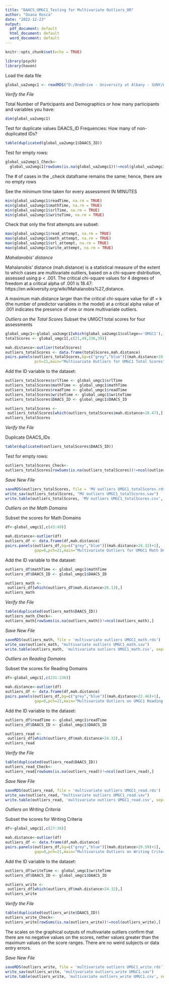 ---
title: "DAACS_UMGC1_Testing for Multivariate Outliers_OR"
author: "Oxana Rosca"
date: "2022-12-23"
output:
  pdf_document: default
  html_document: default
  word_document: default
---

```{r setup, include=FALSE}
knitr::opts_chunk$set(echo = TRUE)
```

```{r}
library(psych)
library(haven)
```

Load the data file
```{r}
global_ua2umgc1 <- readRDS("D:/OneDrive - University at Albany - SUNY/WorkDirectory/data_export/global_ua2umgc1.rds")
```

*Verify the File*

Total Number of Participants and Demographics or how many participants and 
variables you have:
```{r}
dim(global_ua2umgc1)
```

Test for duplicate values DAACS_ID
Frequencies: How many of non-duplicated IDs?
```{r}
table(duplicated(global_ua2umgc1$DAACS_ID))
```
Test for empty rows:
```{r}
global_ua2umgc1_Check<-
  global_ua2umgc1[rowSums(is.na(global_ua2umgc1))!=ncol(global_ua2umgc1),]
```
The # of cases in the _check dataframe remains the same; hence, there are no 
empty rows

See the minimum time taken for every assessment IN MINUTES
```{r}
min(global_ua2umgc1$readTime, na.rm = TRUE)
min(global_ua2umgc1$mathTime, na.rm = TRUE)
min(global_ua2umgc1$srlTime, na.rm = TRUE)
min(global_ua2umgc1$writeTime, na.rm = TRUE)
```

Check that only the first attempts are subset:
```{r}
max(global_ua2umgc1$read_attempt, na.rm = TRUE)
max(global_ua2umgc1$math_attempt, na.rm = TRUE)
max(global_ua2umgc1$srl_attempt, na.rm = TRUE)
max(global_ua2umgc1$write_attempt, na.rm = TRUE)
```

*Mahalanobis' distance*

Mahalanobis' distance (mah.distance) is a statistical measure of the extent to which cases 
are multivariate outliers, based on a chi-square distribution, assessed using 
p < .001. The critical chi-square values for 4 degrees of freedom at a critical 
alpha of .001 is 18.47: https://en.wikiversity.org/wiki/Mahalanobis%27_distance.

A maximum mah.distance larger than the critical chi-square value for df = k (the number of 
predictor variables in the model) at a critical alpha value of .001 indicates 
the presence of one or more multivariate outliers.

*Outliers on the Total Scores*
Subset the UMGC1 total scores for four assessments
```{r}
global_umgc1<-global_ua2umgc1[which(global_ua2umgc1$college=='UMGC1'),]
totalScores <- global_umgc1[,c(21,49,236,39)]
```

```{r}
mah.distance<-outlier(totalScores)
outliers_totalScores <- data.frame(totalScores,mah.distance)
pairs.panels(outliers_totalScores,bg=c("grey","blue")[(mah.distance>18.47)+1],
             pch=21,main="Multivariate Outliers for UMGC1 Total Scores")
```
Add the ID variable to the dataset:
```{r}
outliers_totalScores$srlTime <- global_umgc1$srlTime
outliers_totalScores$mathTime <- global_umgc1$mathTime
outliers_totalScores$readTime <- global_umgc1$readTime
outliers_totalScores$writeTime <- global_umgc1$writeTime
outliers_totalScores$DAACS_ID <- global_umgc1$DAACS_ID
```

```{r}
outliers_totalScores <- 
 outliers_totalScores[which(outliers_totalScores$mah.distance>18.47),]
outliers_totalScores
```

*Verify the File*

Duplicate DAACS_IDs
```{r}
table(duplicated(outliers_totalScores$DAACS_ID))
```
Test for empty rows:
```{r}
outliers_totalScores_Check<-
outliers_totalScores[rowSums(is.na(outliers_totalScores))!=ncol(outliers_totalScores),]
```

*Save New File*
```{r}
saveRDS(outliers_totalScores, file = 'MV outliers UMGC1_totalScores.rds')
write_sav(outliers_totalScores, "MV outliers UMGC1_totalScores.sav")
write.table(outliers_totalScores, 'MV outliers UMGC1_totalScores.csv', sep=',')
```

*Outliers on the Math Domains*

Subset the scores for Math Domains
```{r}
df<-global_umgc1[,c(43:49)]
```

```{r}
mah.distance<-outlier(df)
outliers_df <- data.frame(df,mah.distance)
pairs.panels(outliers_df,bg=c("grey","blue")[(mah.distance>24.32)+1],
             gap=0,pch=21,main="Multivariate Outliers for UMGC1 Math Domains")
```
Add the ID variable to the dataset:
```{r}
outliers_df$mathTime <- global_umgc1$mathTime
outliers_df$DAACS_ID <- global_umgc1$DAACS_ID
```

```{r}
outliers_math <- 
 outliers_df[which(outliers_df$mah.distance>26.13),]
outliers_math
```
*Verify the File*
```{r}
table(duplicated(outliers_math$DAACS_ID))
outliers_math_Check<-
outliers_math[rowSums(is.na(outliers_math))!=ncol(outliers_math),]
```

*Save New File*
```{r}
saveRDS(outliers_math, file = 'multivariate outliers UMGC1_math.rds')
write_sav(outliers_math, "multivariate outliers UMGC1_math.sav")
write.table(outliers_math, 'multivariate outliers UMGC1_math.csv', sep=',')
```

*Outliers on Reading Domains*

Subset the scores for Reading Domains
```{r}
df<-global_umgc1[,c(231:236)]
```

```{r}
mah.distance<-outlier(df)
outliers_df <- data.frame(df,mah.distance)
pairs.panels(outliers_df,bg=c("grey","blue")[(mah.distance>22.46)+1],
             gap=0,pch=21,main="Multivariate Outliers on UMGC1 Reading Domains")
```
Add the ID variable to the dataset:
```{r}
outliers_df$readTime <- global_umgc1$readTime
outliers_df$DAACS_ID <- global_umgc1$DAACS_ID
```

```{r}
outliers_read <- 
 outliers_df[which(outliers_df$mah.distance>24.32),]
outliers_read
```
*Verify the File*
```{r}
table(duplicated(outliers_read$DAACS_ID))
outliers_read_Check<-
outliers_read[rowSums(is.na(outliers_read))!=ncol(outliers_read),]
```

*Save New File*
```{r}
saveRDS(outliers_read, file = 'multivariate outliers UMGC1_read.rds')
write_sav(outliers_read, "multivariate outliers UMGC1_read.sav")
write.table(outliers_read, 'multivariate outliers UMGC1_read.csv', sep=',')
```

*Outliers on Writing Criteria*

Subset the scores for Writing Criteria
```{r}
df<-global_umgc1[,c(27:36)]
```

```{r}
mah.distance<-outlier(df)
outliers_df <- data.frame(df,mah.distance)
pairs.panels(outliers_df,bg=c("grey","blue")[(mah.distance>29.59)+1],
             gap=0,pch=21,main="Multivariate Outliers on Writing Criteria")
```
Add the ID variable to the dataset:
```{r}
outliers_df$writeTime <- global_umgc1$writeTime
outliers_df$DAACS_ID <- global_umgc1$DAACS_ID
```

```{r}
outliers_write <- 
 outliers_df[which(outliers_df$mah.distance>24.32),]
outliers_write
```
*Verify the File*
```{r}
table(duplicated(outliers_write$DAACS_ID))
outliers_write_Check<-
outliers_write[rowSums(is.na(outliers_write))!=ncol(outliers_write),]
```
The scales on the graphical outputs of multivariate outliers confirm that there 
are no negative values on the scores, nether values greater than the maximum 
values on the score ranges. There are no weird subjects or data entry errors.

*Save New File*
```{r}
saveRDS(outliers_write, file = 'multivariate outliers UMGC1_write.rds')
write_sav(outliers_write, "multivariate outliers_write UMGC1.sav")
write.table(outliers_write, 'multivariate outliers_write UMGC1.csv', sep=',')
```